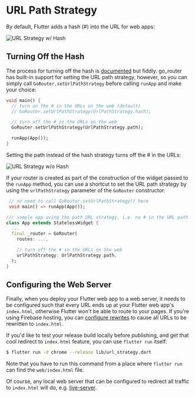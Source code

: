 # URL Path Strategy

By default, Flutter adds a hash (#) into the URL for web apps:

![URL Strategy w/ Hash](https://raw.githubusercontent.com/csells/go_router/master/readme/url-strat-hash.png)

## Turning Off the Hash

The process for turning off the hash is
[documented](https://flutter.dev/docs/development/ui/navigation/url-strategies)
but fiddly. go_router has built-in support for setting the URL path strategy,
however, so you can simply call `GoRouter.setUrlPathStrategy` before calling
`runApp` and make your choice:

```dart
void main() {
  // turn on the # in the URLs on the web (default)
  // GoRouter.setUrlPathStrategy(UrlPathStrategy.hash);

  // turn off the # in the URLs on the web
  GoRouter.setUrlPathStrategy(UrlPathStrategy.path);

  runApp(App());
}
```

Setting the path instead of the hash strategy turns off the # in the URLs:

![URL Strategy w/o Hash](https://raw.githubusercontent.com/csells/go_router/master/readme/url-strat-no-hash.png)

If your router is created as part of the construction of the widget passed to
the `runApp` method, you can use a shortcut to set the URL path strategy by
using the `urlPathStrategy` parameter of the `GoRouter` constructor:

```dart
 // no need to call GoRouter.setUrlPathStrategy() here
 void main() => runApp(App());

/// sample app using the path URL strategy, i.e. no # in the URL path
class App extends StatelessWidget {
  ...
  final _router = GoRouter(
    routes: ...,

    // turn off the # in the URLs on the web
    urlPathStrategy: UrlPathStrategy.path,
  );
}
```

## Configuring the Web Server

Finally, when you deploy your Flutter web app to a web server, it needs to be
configured such that every URL ends up at your Flutter web app's `index.html`,
otherwise Flutter won't be able to route to your pages. If you're using Firebase
hosting, you can [configure
rewrites](https://firebase.google.com/docs/hosting/full-config#rewrites) to
cause all URLs to be rewritten to `index.html`.

If you'd like to test your release build locally before publishing, and get that
cool redirect to `index.html` feature, you can use `flutter run` itself:

```sh
$ flutter run -d chrome --release lib/url_strategy.dart
```

Note that you have to run this command from a place where `flutter run` can find
the `web/index.html` file.

Of course, any local web server that can be configured to redirect all traffic
to `index.html` will do, e.g.
[live-server](https://www.npmjs.com/package/live-server).
